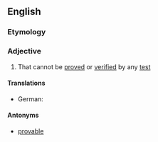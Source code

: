 ==English==

===Etymology===
{{prefix|un|provable|lang=en}}

===Adjective===
{{en-adj}}

# That cannot be [[proved]] or [[verified]] by any [[test]]

====Translations====
{{trans-top|that cannot be proved or verified}}
* German: {{t+|de|unbeweisbar}}
{{trans-mid}}
{{trans-bottom}}

====Antonyms====
* [[provable]]